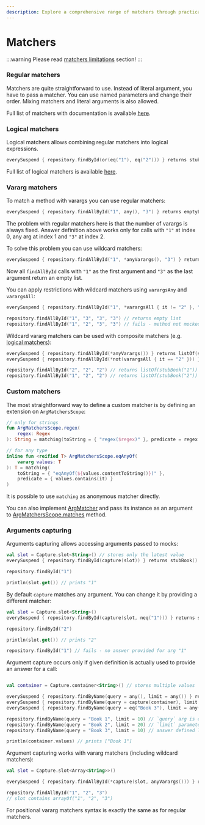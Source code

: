 ```yaml
---
description: Explore a comprehensive range of matchers through practical examples!
---
```

# Matchers

:::warning
Please read [matchers limitations](../../docs/Limitations#using-matchers) section!
:::

### Regular matchers

Matchers are quite straightforward to use. Instead of literal argument, you have to pass a matcher. You can use named
parameters and change their order. Mixing matchers and literal arguments is also allowed. 

Full list of matchers with documentation is available [here](pathname:///api_reference/mokkery-runtime/dev.mokkery.matcher/-arg-matchers-scope/index.html).

### Logical matchers

Logical matchers allows combining regular matchers into logical expressions. 

```kotlin
everySuspend { repository.findById(or(eq("1"), eq("2"))) } returns stubBook()
```

Full list of logical matchers is available [here](pathname:///api_reference/mokkery-runtime/dev.mokkery.matcher.logical/index.html).

### Vararg matchers

To match a method with varargs you can use regular matchers:

```kotlin
everySuspend { repository.findAllById("1", any(), "3") } returns emptyList()
```

The problem with regular matchers here is that the number of varargs is always fixed. Answer definition above works only
for calls with `"1"` at index 0, any arg at index 1 and `"3"` at index 2.

To solve this problem you can use wildcard matchers:

```kotlin
everySuspend { repository.findAllById("1", *anyVarargs(), "3") } returns emptyList()
```

Now all `findAllById` calls with `"1"` as the first argument and `"3"` as the last argument return an empty list.

You can apply restrictions with wildcard matchers using `varargsAny` and `varargsAll`:

```kotlin
everySuspend { repository.findAllById("1", *varargsAll { it != "2" }, "3") } returns emptyList()

repository.findAllById("1", "3", "3", "3") // returns empty list
repository.findAllById("1", "2", "3", "3") // fails - method not mocked
```

Wildcard vararg matchers can be used with composite matchers (e.g. [logical matchers](#logical-matchers)):

```kotlin
everySuspend { repository.findAllById(*anyVarargs()) } returns listOf(stubBook("1"))
everySuspend { repository.findAllById(*not(varargsAll { it == "2" })) } returns listOf(stubBook("2"))

repository.findAllById("2", "2", "2") // returns listOf(stubBook("1"))
repository.findAllById("1", "2", "2") // returns listOf(stubBook("2"))
```

### Custom matchers

The most straightforward way to define a custom matcher is by defining an extension on `ArgMatchersScope`:

```kotlin
// only for strings
fun ArgMatchersScope.regex(
    regex: Regex
): String = matching(toString = { "regex($regex)" }, predicate = regex::matches)

// for any type
inline fun <reified T> ArgMatchersScope.eqAnyOf(
    vararg values: T
): T = matching(
    toString = { "eqAnyOf(${values.contentToString()})" },
    predicate = { values.contains(it) }
)
```

It is possible to use `matching` as anonymous matcher directly.

You can also implement [ArgMatcher](pathname:///api_reference/mokkery-runtime/dev.mokkery.matcher/-arg-matcher/index.html)
and pass its instance as an argument to [ArgMatchersScope.matches](pathname:///api_reference/mokkery-runtime/dev.mokkery.matcher/matches.html) method.

### Arguments capturing

Arguments capturing allows accessing arguments passed to mocks:

```kotlin
val slot = Capture.slot<String>() // stores only the latest value
everySuspend { repository.findById(capture(slot)) } returns stubBook()

repository.findById("1")

println(slot.get()) // prints "1"
```

By default `capture` matches any argument. You can change it by providing a different matcher:

```kotlin
val slot = Capture.slot<String>()
everySuspend { repository.findById(capture(slot, neq("1"))) } returns stubBook()

repository.findById("2")

println(slot.get()) // prints "2"

repository.findById("1") // fails - no answer provided for arg "1"
```

Argument capture occurs only if given definition is actually used to provide an answer for a call:

```kotlin

val container = Capture.container<String>() // stores multiple values

everySuspend { repository.findByName(query = any(), limit = any()) } returns listOf(stubBook())
everySuspend { repository.findByName(query = capture(container), limit = eq(10)) } returns listOf(stubBook())
everySuspend { repository.findByName(query = eq("Book 3"), limit = any()) } returns listOf(stubBook())

repository.findByName(query = "Book 1", limit = 10) // `query` arg is captured
repository.findByName(query = "Book 2", limit = 20) // `limit` parameter does not match - argument is not captured
repository.findByName(query = "Book 3", limit = 10) // answer defined later is selected here - argument is not captured

println(container.values) // prints ["Book 1"]
```

Argument capturing works with vararg matchers (including wildcard matchers):

```kotlin
val slot = Capture.slot<Array<String>>()

everySuspend { repository.findAllById(*capture(slot, anyVarargs())) } returns listOf(stubBook("1"))

repository.findAllById("1", "2", "3")
// slot contains arrayOf("1", "2", "3")
```

For positional vararg matchers syntax is exactly the same as for regular matchers.
